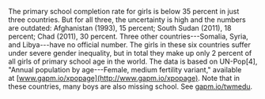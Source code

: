 The primary school completion rate for girls is below 35 percent in just three countries. But for all three, the uncertainty is high and the numbers are outdated: Afghanistan (1993), 15 percent; South Sudan (2011), 18 percent; Chad (2011), 30 percent. Three other countries---Somalia, Syria, and Libya---have no official number. The girls in these six countries suffer under severe gender inequality, but in total they make up only 2 percent of all girls of primary school age in the world. The data is based on UN-Pop[4], "Annual population by age---Female, medium fertility variant," available at [www.gapm.io/xpopage](http://www.gapm.io/xpopage). Note that in these countries, many boys are also missing school. See [gapm.io/twmedu](http://gapm.io/twmedu).